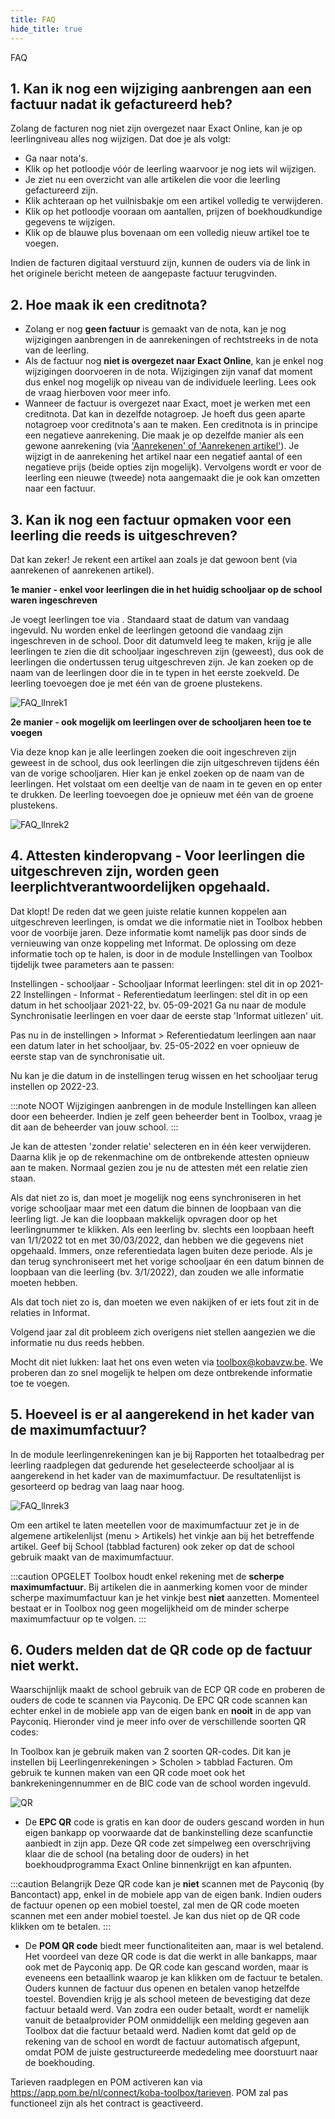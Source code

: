 ```yaml
---
title: FAQ 
hide_title: true
---
```

<ImageTitle img="leerlingenrekeningen.png">FAQ</ImageTitle>

## 1. Kan ik nog een wijziging aanbrengen aan een factuur nadat ik gefactureerd heb?

Zolang de facturen nog niet zijn overgezet naar Exact Online, kan je op leerlingniveau alles nog wijzigen.  Dat doe je als volgt:

- Ga naar nota's.
- Klik op het potloodje vóór de leerling waarvoor je nog iets wil wijzigen.
- Je ziet nu een overzicht van alle artikelen die voor die leerling gefactureerd zijn.
- Klik achteraan op het vuilnisbakje om een artikel volledig te verwijderen.
- Klik op het potloodje vooraan om aantallen, prijzen of boekhoudkundige gegevens te wijzigen.
- Klik op de blauwe plus bovenaan om een volledig nieuw artikel toe te voegen.

Indien de facturen digitaal verstuurd zijn, kunnen de ouders via de link in het originele bericht meteen de aangepaste factuur terugvinden.

## 2. Hoe maak ik een creditnota?

- Zolang er nog **geen factuur** is gemaakt van de nota, kan je nog wijzigingen aanbrengen in de aanrekeningen of rechtstreeks in de nota van de leerling. 
- Als de factuur nog **niet is overgezet naar Exact Online**, kan je enkel nog wijzigingen doorvoeren in de nota. Wijzigingen zijn vanaf dat moment dus enkel nog mogelijk op niveau van de individuele leerling. Lees ook de vraag hierboven voor meer info. 
- Wanneer de factuur is overgezet naar Exact, moet je werken met een creditnota. Dat kan in dezelfde notagroep. Je hoeft dus geen aparte notagroep voor creditnota's aan te maken. Een creditnota is in principe een negatieve aanrekening. Die maak je op dezelfde manier als een gewone aanrekening (via ['Aanrekenen' of 'Aanrekenen artikel'](/leerlingenrekeningen/Aanrekenen/)). Je wijzigt in de aanrekening het artikel naar een negatief aantal of een negatieve prijs (beide opties zijn mogelijk). Vervolgens wordt er voor de leerling een nieuwe (tweede) nota aangemaakt die je ook kan omzetten naar een factuur.  

## 3. Kan ik nog een factuur opmaken voor een leerling die reeds is uitgeschreven?
 
Dat kan zeker! Je rekent een artikel aan zoals je dat gewoon bent (via aanrekenen of aanrekenen artikel).

**1e manier - enkel voor leerlingen die in het huidig schooljaar op de school waren ingeschreven**

Je voegt leerlingen toe via  . Standaard staat de datum van vandaag ingevuld. Nu worden enkel de leerlingen getoond die vandaag zijn ingeschreven in de school. Door dit datumveld leeg te maken, krijg je alle leerlingen te zien die dit schooljaar ingeschreven zijn (geweest), dus ook de leerlingen die ondertussen terug uitgeschreven zijn. Je kan zoeken op de naam van de leerlingen door die in te typen in het eerste zoekveld.  De leerling toevoegen doe je met één van de groene plustekens. 

![FAQ_llnrek1](./FAQ_llnrek1.png)

**2e manier - ook mogelijk om leerlingen over de schooljaren heen toe te voegen**

Via deze knop  kan je alle leerlingen zoeken die ooit ingeschreven zijn geweest in de school, dus ook leerlingen die zijn uitgeschreven tijdens één van de vorige schooljaren. Hier kan je enkel zoeken op de naam van de leerlingen. Het volstaat om een deeltje van de naam in te geven en op enter te drukken. De leerling toevoegen doe je opnieuw met één van de groene plustekens. 

![FAQ_llnrek2](./FAQ_llnrek2.png)

## 4. Attesten kinderopvang - Voor leerlingen die uitgeschreven zijn, worden geen leerplichtverantwoordelijken opgehaald.  

Dat klopt! De reden dat we geen juiste relatie kunnen koppelen aan uitgeschreven leerlingen, is omdat we die informatie niet in Toolbox hebben voor de voorbije jaren. Deze informatie komt namelijk pas door sinds de vernieuwing van onze koppeling met Informat. De oplossing om deze informatie toch op te halen, is door in de module Instellingen van Toolbox tijdelijk twee parameters aan te passen:

Instellingen - schooljaar - Schooljaar Informat leerlingen: stel dit in op 2021-22
Instellingen - Informat - Referentiedatum leerlingen: stel dit in op een datum in het schooljaar 2021-22, bv. 05-09-2021
Ga nu naar de module Synchronisatie leerlingen en voer daar de eerste stap 'Informat uitlezen' uit.

Pas nu in de instellingen > Informat > Referentiedatum leerlingen aan naar een datum later in het schooljaar, bv. 25-05-2022 en voer opnieuw de eerste stap van de synchronisatie uit.

Nu kan je die datum in de instellingen terug wissen en het schooljaar terug instellen op 2022-23.

:::note NOOT
Wijzigingen aanbrengen in de module Instellingen kan alleen door een beheerder. Indien je zelf geen beheerder bent in Toolbox, vraag je dit aan de beheerder van jouw school. 
:::

Je kan de attesten 'zonder relatie' selecteren en in één keer verwijderen. Daarna klik je op de rekenmachine om de ontbrekende attesten opnieuw aan te maken. Normaal gezien zou je nu de attesten mét een relatie zien staan.

Als dat niet zo is, dan moet je mogelijk nog eens synchroniseren in het vorige schooljaar maar met een datum die binnen de loopbaan van die leerling ligt. Je kan die loopbaan makkelijk opvragen door op het leerlingnummer te klikken. Als een leerling bv. slechts een loopbaan heeft van 1/1/2022 tot en met 30/03/2022, dan hebben we die gegevens niet opgehaald. Immers, onze referentiedata lagen buiten deze periode. Als je dan terug synchroniseert met het vorige schooljaar én een datum binnen de loopbaan van die leerling (bv. 3/1/2022), dan zouden we alle informatie moeten hebben.

Als dat toch niet zo is, dan moeten we even nakijken of er iets fout zit in de relaties in Informat.

Volgend jaar zal dit probleem zich overigens niet stellen aangezien we die informatie nu dus reeds hebben.

Mocht dit niet lukken: laat het ons even weten via toolbox@kobavzw.be. We proberen dan zo snel mogelijk te helpen om deze ontbrekende informatie toe te voegen.

## 5. Hoeveel is er al aangerekend in het kader van de maximumfactuur?

In de module leerlingenrekeningen kan je bij Rapporten het totaalbedrag per leerling raadplegen dat gedurende het geselecteerde schooljaar al is aangerekend in het kader van de maximumfactuur. De resultatenlijst is gesorteerd op bedrag van laag naar hoog. 

![FAQ_llnrek3](./FAQ_llnrek3.PNG)

Om een artikel te laten meetellen voor de maximumfactuur zet je in de algemene artikelenlijst (menu > Artikels) het vinkje aan bij het betreffende artikel. Geef bij School (tabblad facturen) ook zeker op dat de school gebruik maakt van de maximumfactuur.  

:::caution OPGELET
Toolbox houdt enkel rekening met de **scherpe maximumfactuur**. Bij artikelen die in aanmerking komen voor de minder scherpe maximumfactuur kan je het vinkje best **niet** aanzetten. Momenteel bestaat er in Toolbox nog geen mogelijkheid om de minder scherpe maximumfactuur op te volgen.
:::

## 6. Ouders melden dat de QR code op de factuur niet werkt. 

Waarschijnlijk maakt de school gebruik van de ECP QR code en proberen de ouders de code te scannen via Payconiq. De EPC QR code scannen kan echter enkel in de mobiele app van de eigen bank en **nooit** in de app van Payconiq. Hieronder vind je meer info over de verschillende soorten QR codes:

In Toolbox kan je gebruik maken van 2 soorten QR-codes. Dit kan je instellen bij Leerlingenrekeningen > Scholen > tabblad Facturen. Om gebruik te kunnen maken van een QR code moet ook het bankrekeningennummer en de BIC code van de school worden ingevuld. 

![QR](./QR.PNG)

- De **EPC QR** code is gratis en kan door de ouders gescand worden in hun eigen bankapp op voorwaarde dat de bankinstelling deze scanfunctie aanbiedt in zijn app. Deze QR code zet simpelweg een overschrijving klaar die de school (na betaling door de ouders) in het boekhoudprogramma Exact Online binnenkrijgt en kan afpunten. 

 :::caution Belangrijk
 Deze QR code kan je **niet** scannen met de Payconiq (by Bancontact) app, enkel in de mobiele app van de eigen bank.
 Indien ouders de factuur openen op een mobiel toestel, zal men de QR code moeten scannen met een ander mobiel toestel. Je kan dus niet op de QR code klikken om te betalen. 
 ::: 
 
- De **POM QR code** biedt meer functionaliteiten aan, maar is wel betalend. Het voordeel van deze QR code is dat die werkt in alle bankapps, maar ook met de Payconiq app. De QR code kan gescand worden, maar is eveneens een betaallink waarop je kan klikken om de factuur te betalen. Ouders kunnen de factuur dus openen en betalen vanop hetzelfde toestel. Bovendien krijg je als school meteen de bevestiging dat deze factuur betaald werd. Van zodra een ouder betaalt, wordt er namelijk vanuit de betaalprovider POM onmiddellijk een melding gegeven aan Toolbox dat die factuur betaald werd. Nadien komt dat geld op de rekening van de school en wordt de factuur automatisch afgepunt, omdat POM de juiste gestructureerde mededeling mee doorstuurt naar de boekhouding.

 Tarieven raadplegen en POM activeren kan via https://app.pom.be/nl/connect/koba-toolbox/tarieven. POM zal pas functioneel zijn als het contract is geactiveerd. 

